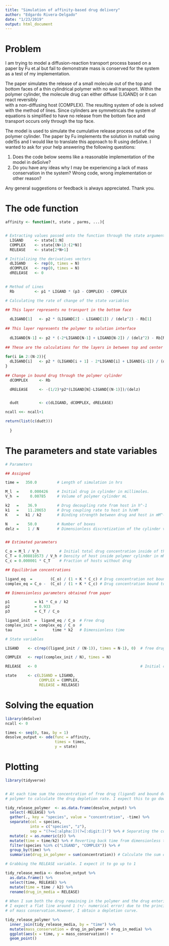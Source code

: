 ```yaml
---
title: "Simulation of affinity-based drug delivery"
author: "Edgardo Rivera-Delgado"
date: "1/23/2019"
output: html_document
---
```



# Problem

I am trying to model a diffusion-reaction transport process based on a paper by Fu et.al
[](https://link.springer.com/article/10.1007%2Fs10439-011-0336-z)
but fail to demonstrate mass is conserved for the system as a test of my implementation.

The paper simulates the release of a small molecule out of the top and bottom faces of a 
thin cylindrical polymer with no wall transport. Within the polymer cylinder, 
the molecule drug can either diffuse (LIGAND) or it can react reversibly  
with a non-diffusing host (COMPLEX). The resulting system of ode is solved with the method 
of lines. Since cylinders are symmetricals the system of equations is simplified 
to have no release from the bottom face and transport occurs only through the 
top face.

The model is used to simulate the cumulative release process out of the polymer cylinder. 
The paper by Fu implements the solution in matlab using ode15s and I would like to 
translate this approach to R using deSolve. I wanted to ask for your help answering
the following questions:

(1) Does the code below seems like a reasonable implementation of the model
in deSolve?
(2) Do you have any ideas why I may be experiencing a lack of mass conservation 
in the system? Wrong code, wrong implementation or other reason?

Any general suggestions or feedback is always appreciated. Thank you.

# The ode function
```r
affinity <- function(t, state , parms, ...){


# Extracting values passed onto the function through the state argument
  LIGAND     <- state[1:N]
  COMPLEX    <- state[(N+1):(2*N)]
  RELEASE    <- state[2*N+1]

# Initializing the derivatives vectors
  dLIGAND    <- rep(0, times = N)
  dCOMPLEX   <- rep(0, times = N)
  dRELEASE   <- 0

  
# Method of Lines  
  Rb         <- p1 * LIGAND * (p3 - COMPLEX) - COMPLEX

# Calculating the rate of change of the state variables

## This layer represents no transport in the bottom face 
  
  dLIGAND[1]   <- p2 * (LIGAND[2] - LIGAND[1]) / (delz^2) - Rb[1]
  
## This layer represents the polymer to solution interface
  
  dLIGAND[N-1] <- p2 * (-2*LIGAND[N-1] + LIGAND[N-2]) / (delz^2) - Rb[N-1]
  
## These are the calculations for the layers in between top and center
  
for(i in 2:(N-2)){
  dLIGAND[i]   <- p2 * (LIGAND[i + 1] - 2*LIGAND[i] + LIGAND[i-1]) / (delz^2) - Rb[i]
}
  
## Change in bound drug through the polymer cylinder
  dCOMPLEX     <- Rb

  dRELEASE     <- -(1/2)*p2*(LIGAND[N]-LIGAND[(N-1)])/(delz)


  dudt         <- c(dLIGAND, dCOMPLEX, dRELEASE)

ncall <<- ncall+1 

return(list(c(dudt))) 
             
  }
```



# The parameters and state variables
```r

# Parameters

## Assigned

time =   350.0         # Length of simulation in hrs

M_l  =     0.000426    # Initial drug in cylinder in millimoles.
V_h  =     0.00785     # Volume of polymer cylinder mL

k2   =    36.9         # Drug decoupling rate from host in h^-1
k1   =    11.20653     # Drug coupling rate to host in h/mM
K    =   k1 / k2       # Binding strength between drug and host in mM^-1

N    =    50.0         # Number of boxes 
delz =    1 / N        # Dimensionless discretization of the cylinder vertical coordinates


## Estimated parameters

C_o = M_l / V_h         # Initial total drug concentration inside of the polymer in mM
C_T = 0.008810573 / V_h # Density of host inside polymer cylinder in mM (*Bound to polymer, constant through time)
C_c = 0.000001 * C_T    # Fraction of hosts without drug

## Equilibrium concentrations

ligand_eq  =        (C_o) / (1 + K * C_c) # Drug concentration not bound to host at time = 0
complex_eq = C_o -  (C_o) / (1 + K * C_c) # Drug concentration bound to host at time = 0 

## Dimensionless parameters obtained from paper

p1           = k1 * C_o / k2
p2           = 0.933            
p3           = C_T / C_o

ligand_init  =  ligand_eq / C_o  # Free drug 
complex_init = complex_eq / C_o  # 
tau          =       time * k2   # Dimensionless time

# State variables 

LIGAND    <- c(rep((ligand_init / (N-1)), times = N-1), 0)  # free drug divided 49 layers di

COMPLEX   <- rep((complex_init / N), times = N)

RELEASE   <- 0                                              # Initial condition

state     <- c(LIGAND = LIGAND,
               COMPLEX = COMPLEX,
               RELEASE = RELEASE)

```

# Solving the equation
```r
library(deSolve)
ncall <- 0

times <- seq(0, tau, by = 1)
desolve_output <- ode(func = affinity, 
                      times = times, 
                      y = state)
```

# Plotting

```r
library(tidyverse)


# At each time sum the concentration of free drug (ligand) and bound drug (complex) within the 
# polymer to calculate the drug depletion rate. I expect this to go down to 0.

tidy_release_polymer  <- as.data.frame(desolve_output) %>% 
  select(-RELEASE) %>%
  gather(., key = "species", value = "concentration", -time) %>%
  separate(col = species, 
           into = c("species", "z"), 
           sep = "(?<=[:alpha:])(?=[:digit:])") %>% # Separating the column names from the vertical coordinates of the cylinder
  mutate(z = as.numeric(z)) %>%
  mutate(time = time/k2) %>% # Reverting back time from dimensionless to hrs
  filter(species %in% c("LIGAND", "COMPLEX")) %>% # 
  group_by(time) %>% 
  summarise(drug_in_polymer = sum(concentration)) # Calculate the sum of free ligand and bound

# Grabbing the RELEASE variable. I expect it to go up to 1

tidy_release_media <- desolve_output %>%
  as.data.frame() %>%
  select(time, RELEASE) %>%
  mutate(time = time / k2) %>%
  rename(drug_in_media = RELEASE)
  
# When I sum both the drug remaining in the polymer and the drug entering the solution
# I expect a flat line around 1 (+/- numerical error) due to the principle 
# of mass conservation.However, I obtain a depletion curve.

tidy_release_polymer %>%
  inner_join(tidy_release_media, by = "time") %>%
  mutate(mass_conservation = drug_in_polymer + drug_in_media) %>%
  ggplot(aes(x = time, y = mass_conservation)) +
  geom_point()

```
